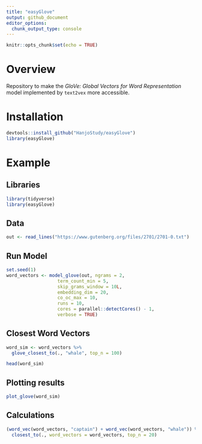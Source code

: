 ```yaml
---
title: "easyGlove"
output: github_document
editor_options: 
  chunk_output_type: console
---
```


```r
knitr::opts_chunk$set(echo = TRUE)
```

# Overview

Repository to make the _GloVe: Global Vectors for Word Representation_ model implemented by `text2vex` more accessible.

# Installation

```r
devtools::install_github("HanjoStudy/easyGlove")
library(easyGlove)
```

# Example

## Libraries

```r
library(tidyverse)
library(easyGlove)
```

## Data

```r
out <- read_lines("https://www.gutenberg.org/files/2701/2701-0.txt")
```

## Run Model

```r
set.seed(1)
word_vectors <- model_glove(out, ngrams = 2,
                   term_count_min = 5,
                   skip_grams_window = 10L,
                   embedding_dim = 20, 
                   co_oc_max = 10, 
                   runs = 10,
                   cores = parallel::detectCores() - 1,
                   verbose = TRUE)

```

## Closest Word Vectors

```r
word_sim <- word_vectors %>% 
  glove_closest_to(., "whale", top_n = 100)

head(word_sim)
```

## Plotting results

```r
plot_glove(word_sim)
```

## Calculations

```r
(word_vec(word_vectors, "captain") + word_vec(word_vectors, "whale")) %>%
  closest_to(., word_vectors = word_vectors, top_n = 20)
```


